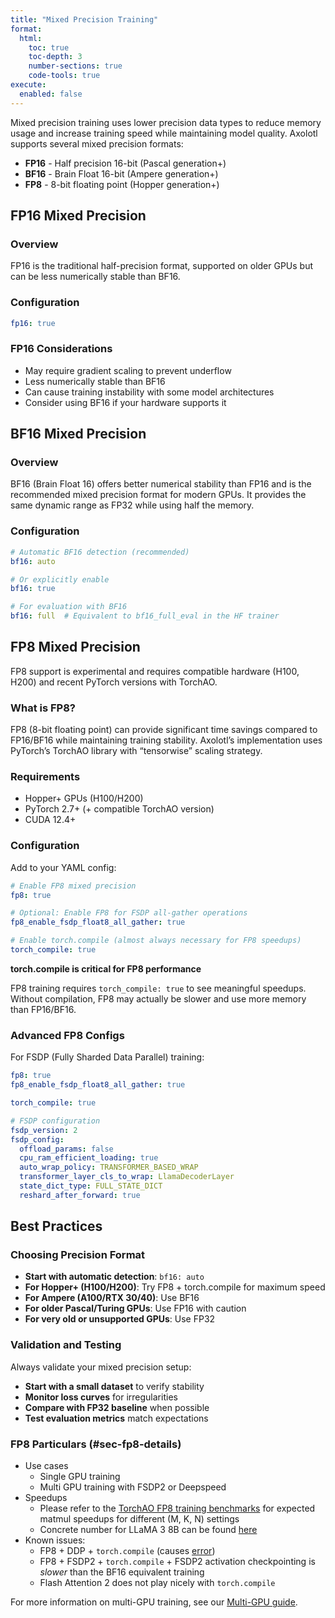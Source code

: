 ```yaml
---
title: "Mixed Precision Training"
format:
  html:
    toc: true
    toc-depth: 3
    number-sections: true
    code-tools: true
execute:
  enabled: false
---
```


Mixed precision training uses lower precision data types to reduce memory usage and increase training speed while maintaining model quality. Axolotl supports several mixed precision formats:

- **FP16** - Half precision 16-bit (Pascal generation+)
- **BF16** - Brain Float 16-bit (Ampere generation+)
- **FP8** - 8-bit floating point (Hopper generation+)

## FP16 Mixed Precision {#sec-fp16}

### Overview {#sec-fp16-overview}

FP16 is the traditional half-precision format, supported on older GPUs but can be less numerically stable than BF16.

### Configuration {#sec-fp16-config}

```.yaml
fp16: true
```

### FP16 Considerations {#sec-fp16-considerations}

- May require gradient scaling to prevent underflow
- Less numerically stable than BF16
- Can cause training instability with some model architectures
- Consider using BF16 if your hardware supports it

## BF16 Mixed Precision {#sec-bf16}

### Overview {#sec-bf16-overview}

BF16 (Brain Float 16) offers better numerical stability than FP16 and is the recommended mixed precision format for modern GPUs. It provides the same dynamic range as FP32 while using half the memory.

### Configuration {#sec-bf16-config}

```.yaml
# Automatic BF16 detection (recommended)
bf16: auto

# Or explicitly enable
bf16: true

# For evaluation with BF16
bf16: full  # Equivalent to bf16_full_eval in the HF trainer
```

## FP8 Mixed Precision {#sec-fp8}

::: {.callout-note}
FP8 support is experimental and requires compatible hardware (H100, H200) and recent PyTorch versions with TorchAO.
:::

### What is FP8? {#sec-fp8-overview}

FP8 (8-bit floating point) can provide significant time savings compared to FP16/BF16 while maintaining training stability. Axolotl's implementation uses PyTorch's TorchAO library with "tensorwise" scaling strategy.

### Requirements {#sec-fp8-software}

- Hopper+ GPUs (H100/H200)
- PyTorch 2.7+ (+ compatible TorchAO version)
- CUDA 12.4+

### Configuration {#sec-fp8-config}

Add to your YAML config:

```.yaml
# Enable FP8 mixed precision
fp8: true

# Optional: Enable FP8 for FSDP all-gather operations
fp8_enable_fsdp_float8_all_gather: true

# Enable torch.compile (almost always necessary for FP8 speedups)
torch_compile: true
```

::: {.callout-important}
**torch.compile is critical for FP8 performance**

FP8 training requires `torch_compile: true` to see meaningful speedups. Without compilation, FP8 may actually be slower and use more memory than FP16/BF16.
:::

### Advanced FP8 Configs {#sec-fp8-advanced}

For FSDP (Fully Sharded Data Parallel) training:

```.yaml
fp8: true
fp8_enable_fsdp_float8_all_gather: true

torch_compile: true

# FSDP configuration
fsdp_version: 2
fsdp_config:
  offload_params: false
  cpu_ram_efficient_loading: true
  auto_wrap_policy: TRANSFORMER_BASED_WRAP
  transformer_layer_cls_to_wrap: LlamaDecoderLayer
  state_dict_type: FULL_STATE_DICT
  reshard_after_forward: true
```

## Best Practices {#sec-best-practices}

### Choosing Precision Format {#sec-choosing-format}

- **Start with automatic detection**: `bf16: auto`
- **For Hopper+ (H100/H200)**: Try FP8 + torch.compile for maximum speed
- **For Ampere (A100/RTX 30/40)**: Use BF16
- **For older Pascal/Turing GPUs**: Use FP16 with caution
- **For very old or unsupported GPUs**: Use FP32

### Validation and Testing {#sec-validation}

Always validate your mixed precision setup:

- **Start with a small dataset** to verify stability
- **Monitor loss curves** for irregularities
- **Compare with FP32 baseline** when possible
- **Test evaluation metrics** match expectations

### FP8 Particulars (#sec-fp8-details)

- Use cases
  - Single GPU training
  - Multi GPU training with FSDP2 or Deepspeed
- Speedups
  - Please refer to the [TorchAO FP8 training benchmarks](https://github.com/pytorch/ao/tree/main/torchao/float8#rowwise-scaling) for expected matmul speedups for different (M, K, N) settings
  - Concrete number for LLaMA 3 8B can be found [here](https://github.com/pytorch/ao/tree/main/torchao/float8#training-benchmarks)
- Known issues:
  - FP8 + DDP + `torch.compile` (causes [error](https://gist.github.com/djsaunde/0c1664c32e44a64d31b5e01b4aafe5c4))
  - FP8 + FSDP2 + `torch.compile` + FSDP2 activation checkpointing is _slower_ than the BF16 equivalent training
  - Flash Attention 2 does not play nicely with `torch.compile`

For more information on multi-GPU training, see our [Multi-GPU guide](multi-gpu.qmd).
